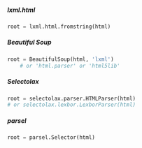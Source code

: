 ::: panel-tabset

##### lxml.html

```python
root = lxml.html.fromstring(html)
```

##### Beautiful Soup

```python
root = BeautifulSoup(html, 'lxml')
    # or 'html.parser' or 'html5lib'
```

##### Selectolax

```python
root = selectolax.parser.HTMLParser(html)
# or selectolax.lexbor.LexborParser(html)
```

##### parsel

```python
root = parsel.Selector(html)
```

:::